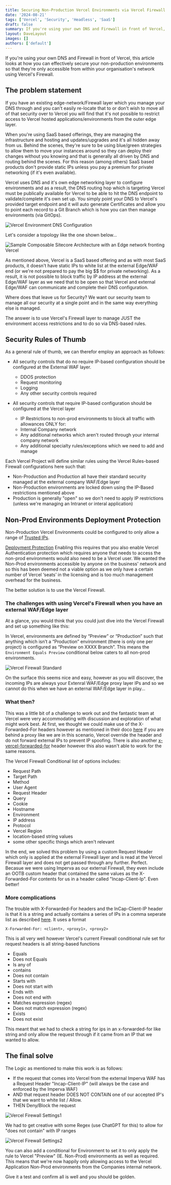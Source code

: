 ```yaml
---
title: Securing Non-Production Vercel Environments via Vercel Firewall
date: '2024-08-21'
tags: ['Vercel', 'Security', 'Headless', 'SaaS']
draft: false
summary: If you're using your own DNS and Firewall in front of Vercel, this article looks at how you can effectively secure your non-production environments so that they're only accessible from within your organisation's network.
layout: DaveLayout
images: []
authors: ['default']
---
```


If you're using your own DNS and Firewall in front of Vercel, this article looks at how you can effectively secure your non-production environments so that they're only accessible from within your organisation's network using Vercel's Firewall.

## The problem statement
If you have an existing edge-network/Firewall layer which you manage your DNS through and you can't easily re-locate that to or don't wish to move all of that security over to Vercel you will find that it's not possible to
restrict access to Vercel hosted applications/environments from the outer edge layer.

When you're using SaaS based offerings, they are managing the infrastructure and hosting and updates/upgrades and it's all hidden away from us. Behind the scenes, they're sure to be using blue/green strategies to allow them to move your instances around so they can deploy their changes without you knowing and that is generally all driven by DNS and routing behind the scenes. For this reason (among others) SaaS based products don't provide static IPs unless you pay a premium for private networking (if it's even available).

Vercel uses DNS and it's own edge networking layer to configure environments and as a result, the DNS routing hop which is targeting Vercel must be publically available for Vercel to be able to hit the DNS endpoint to validate/complete it's own set up.
You simply point your DNS to Vercel's provided target endpoint and it will auto generate Certificates and allow you to point each record to a Git Branch which is how you can then manage environments (via GitOps).

![Vercel Environment DNS Configuration](/static/images/posts/2024/securing-non-production-vercel-environments-via-vercel-firewall/Image2.jpg "Vercel Environment DNS Configuration")


Let's consider a topology like the one shown below...

![Sample Composable Sitecore Architecture with an Edge network fronting Vercel](/static/images/posts/2024/securing-non-production-vercel-environments-via-vercel-firewall/image1.png "Sample Composable Sitecore Architecture with an Edge network fronting Vercel")

As mentioned above, Vercel is a SaaS based offering and as with most SaaS products, it doesn't have static IPs to white list at the external Edge/WAF end (or we're not prepared to pay the big $$ for private networking).
As a result, it is not possible to block traffic by IP address at the external Edge/WAF layer as we need that to be open so that Vercel and external Edge/WAF can communicate and complete their DNS configuration.

Where does that leave us for Security? We want our security team to manage all our security at a single point and in the same way everything else is managed.

The answer is to use Vercel's Firewall layer to manage JUST the environment access restrictions and to do so via DNS-based rules.

## Security Rules of Thumb

As a general rule of thumb, we can therefor employ an approach as follows:

- All security controls that do no require IP-based configuration should be configured at the External WAF layer.
    - DDOS protection
    - Request monitoring
    - Logging
    - Any other security controls required

- All security controls that require IP-based configuration should be configured at the Vercel layer
    - IP Restrictions to non-prod environments to block all traffic with allowances ONLY for:
    - Internal Company network
    - Any additional networks which aren't routed through your internal company network
    - Any additional specialty rules/exceptions which we need to add and manage

Each Vercel Project will define similar rules using the Vercel Rules-based Firewall configurations here such that:

- Non-Production and Production all have their standard security managed at the external company WAF/Edge layer
- Non-Production environments are locked down using the IP-Based restrictions mentioned above
- Production is generally "open" so we don't need to apply IP restrictions (unless we're managing an Intranet or interal application)


## Non-Prod Environments Deployment Protection
Non-Production Vercel Environments could be configured to only allow a range of [Trusted IPs](https://vercel.com/docs/security/deployment-protection/methods-to-protect-deployments/trusted-ips).

[Deployment Protection](https://vercel.com/docs/security/deployment-protection) Enabling this requires that you also enable Vercel Authentication protection which requires anyone that needs to access the non-prod environments would also need to be a Vercel user.
We wanted the Non-Prod environments accessible by anyone on the business' network and so this has been deemed not a viable option as we only have a certain number of Vercel ‘seats’ in the licensing and is too much management overhead for the business.

The better solution is to use the Vercel Firewall.

### The challenges with using Vercel's Firewall when you have an external WAF/Edge layer

At a glance, you would think that you could just dive into the Vercel Firewall and set up something like this:

In Vercel, environments are defined by “Preview” or “Production” such that anything which isn’t a “Production” environment (there is only one per project) is configured as “Preview on XXXX Branch”.
This means the `Environment Equals Preview` conditional below caters to all non-prod environments.

![Vercel Firewall Standard](/static/images/posts/2024/securing-non-production-vercel-environments-via-vercel-firewall/image3.jpg "Vercel Firewall Standard")

On the surface this seems nice and easy, however as you will discover, the incoming IPs are always your Extenral WAF/Edge proxy layer IPs and so we cannot do this when we have an external WAF/Edge layer in play...

### What then?

This was a little bit of a challenge to work out and the fantastic team at Vercel were very accommodating with discussion and exploration of what might work best.
At first, we thought we could make use of the X-Forwarded-For headers however as mentioned in their doco [here](https://vercel.com/docs/edge-network/headers/request-headers#x-forwarded-for) if you are behind a proxy like we are in this scenario,
Vercel override the header and do not forward external IPs to prevent IP spoofing. There is also another [x-vercel-forwarded-for](https://vercel.com/docs/edge-network/headers/request-headers#x-vercel-forwarded-for) header however this also wasn't able to work for the same reasons.

The Vercel Firewall Conditional list of options includes:
- Request Path
- Target Path
- Method
- User Agent
- Request Header
- Query
- Cookie
- Hostname
- Environment
- IP address
- Protocol
- Vercel Region
- location-based string values
- some other specific things which aren't relevant


In the end, we solved this problem by using a custom Request Header which only is applied at the external Firewall layer and is read at the Vercel Firewall layer and does not get passed through any further. Perfect.
Becasue we were using Imperva as our external Firewall, they even include an OOTB custom header that contained the same values as the X-Forwarded-For contents for us in a header called "Incap-Client-Ip". Even better!

### More complications
The trouble with X-Forwarded-For headers and the InCap-Client-IP header is that it is a string and actually contains a series of IPs in a comma seperate list as described [here](https://developer.mozilla.org/en-US/docs/Web/HTTP/Headers/X-Forwarded-For).
It uses a format

```
X-Forwarded-For: <client>, <proxy1>, <proxy2>
```

This is all very well however Vercel's current Firewall conditional rule set for request headers is all string-based functions

- Equals
- Does not Equals
- Is any of
- contains
- Does not contain
- Starts with
- Does not start with
- Ends with
- Does not end with
- Matches expression (regex)
- Does not match expression (regex)
- Exists
- Does not exist

This meant that we had to check a string for ips in an x-forwarded-for like string and only allow the request through if it came from an IP that we wanted to allow.

## The final solve

The Logic as mentioned to make this work is as follows:
- If the request that comes into Vercel from the external Imperva WAF has a Request Header "Incap-Client-IP" (will always be the case and enforced by the Imperva WAF)
- AND that request header DOES NOT CONTAIN one of our accepted IP's that we want to white list / Allow.
- THEN Deny/Block the request

![Vercel Firewall Settings1](/static/images/posts/2024/securing-non-production-vercel-environments-via-vercel-firewall/Image4.jpg "Vercel Firewall Settings1")

We had to get creative with some Regex (use ChatGPT for this) to allow for "does not contain" with IP ranges

![Vercel Firewall Settings2](/static/images/posts/2024/securing-non-production-vercel-environments-via-vercel-firewall/Image5.jpg "Vercel Firewall Settings2")

You can also add a conditional for Environment to set it to only apply the rule to Vercel "Preview" (IE. Non-Prod) environments as well as required.
This means that we're now happily only allowing access to the Vercel Application Non-Prod environments from the Companies internal network.

Give it a test and confirm all is well and you should be golden.